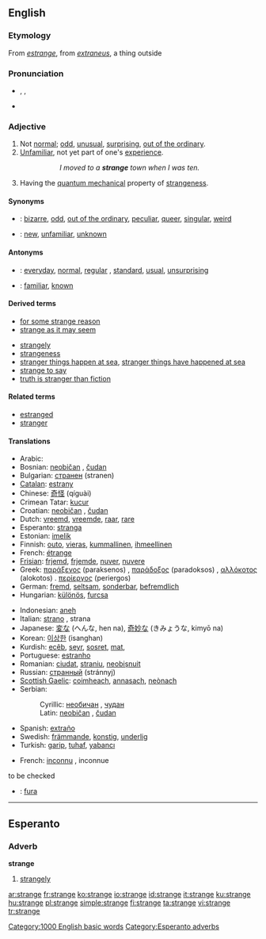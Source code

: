 ==English==
{{rank|reached|appeared|spoke|462|strange|force|character|taking}}

===Etymology===
From {{OF.}} ''[[estrange]]'', from {{L.}} ''[[extraneus]]'', a thing outside

===Pronunciation===
*{{AHD|strānj}}, {{IPA|/streɪndʒ/}}, {{SAMPA|/streIndZ/}}
*{{audio|en-us-strange.ogg|Audio (US)}}

===Adjective===
{{en-adj|strang|er}}

# Not [[normal]]; [[odd]], [[unusual]], [[surprising]], [[out of the ordinary]].
# [[unfamiliar|Unfamiliar]], not yet part of one's [[experience]].
#::''I moved to a '''strange''' town when I was ten.''
#{{physics}} Having the [[quantum mechanical]] property of [[strangeness]].

====Synonyms====
*{{italbrac|not normal}}: [[bizarre]], [[odd]], [[out of the ordinary]], [[peculiar]], [[queer]], [[singular]], [[weird]]
*{{italbrac|not part of one's experience}}: [[new]], [[unfamiliar]], [[unknown]]

====Antonyms====
*{{italbrac|not normal}}: [[everyday]], [[normal]], [[regular]] {{italbrac|especially US}}, [[standard]], [[usual]], [[unsurprising]]
*{{italbrac|not part of one's experience}}: [[familiar]], [[known]]

====Derived terms====
*[[for some strange reason]]
*[[strange as it may seem]]
<!--not a set phrase: *[[strange quark]]-->
*[[strangely]]
*[[strangeness]]
*[[stranger things happen at sea]], [[stranger things have happened at sea]]
*[[strange to say]]
*[[truth is stranger than fiction]]

====Related terms====
*[[estranged]]
*[[stranger]]

====Translations====
{{trans-top|not normal}}
*Arabic: {{ARchar|[[غريب]]}} {{Unicode|(ğarí:b)}}
*Bosnian: [[neobičan]] {{m}}, [[čudan]] {{m}}
*Bulgarian: [[странен]] (stranen) {{m}}
*[[Catalan]]: [[estrany]] {{m}}
*Chinese: [[奇怪]] (qíguài)
*Crimean Tatar: [[kucur]]
*Croatian: [[neobičan]] {{m}}, [[čudan]] {{m}}
*Dutch: [[vreemd]], [[vreemde]], [[raar]], [[rare]]
*Esperanto: [[stranga]]
*Estonian: [[imelik]]
*Finnish: [[outo]], [[vieras]], [[kummallinen]], [[ihmeellinen]]
*French: [[étrange]] {{mf}}
*[[Frisian]]: [[frjemd]], [[frjemde]], [[nuver]], [[nuvere]]
*Greek: [[παράξενος]] (paraksenos) {{m}}, [[παράδοξος]] (paradoksos) {{m}}, [[αλλόκοτος]] (alokotos) {{m}}. [[περίεργος]] (periergos) {{m}}
*German: [[fremd]], [[seltsam]], [[sonderbar]], [[befremdlich]]
*Hungarian: [[különös]], [[furcsa]]
{{trans-mid}}
*Indonesian: [[aneh]]
*Italian: [[strano]] {{m}}, strana {{f}}
*Japanese: [[変な]] (へんな, hen na), [[奇妙な]] (きみょうな, kimyō na)
*Korean: [[이상한]] (isanghan)
*Kurdish: [[ecêb]], [[seyr]], [[sosret]], [[mat]], {{KUchar|[[عه‌نتیکه‌]]}}
*Portuguese: [[estranho]] {{m}}
*Romanian: [[ciudat]], [[straniu]], [[neobişnuit]]
*Russian: [[странный]] (stránnyj) {{m}}
*[[Scottish Gaelic]]: [[coimheach]], [[annasach]], [[neònach]]
*Serbian:
*:Cyrillic: [[необичан]] {{m}}, [[чудан]] {{m}}
*:Latin: [[neobičan]] {{m}}, [[čudan]] {{m}}
*Spanish: [[extraño]] {{m}}
*Swedish: [[främmande]], [[konstig]], [[underlig]]
*Turkish: [[garip]], [[tuhaf]], [[yabancı]]
{{trans-bottom}}

{{trans-top|not yet part of one’s experience}}
*French: [[inconnu]] {{m}}, inconnue {{f}}
{{trans-mid}}
{{trans-bottom}}

{{trans-top|in quantum mechanics}}
{{trans-mid}}
{{trans-bottom}}

;to be checked
*{{ttbc|Hungarian}}: [[fura]]

[[Category:1000 English basic words]]

----

==Esperanto==
===Adverb===
'''strange'''
# [[strangely]]

[[Category:Esperanto adverbs]]

[[ar:strange]]
[[fr:strange]]
[[ko:strange]]
[[io:strange]]
[[id:strange]]
[[it:strange]]
[[ku:strange]]
[[hu:strange]]
[[pl:strange]]
[[simple:strange]]
[[fi:strange]]
[[ta:strange]]
[[vi:strange]]
[[tr:strange]]
